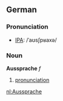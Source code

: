 ==German==
===Pronunciation===
* [[w:IPA|IPA]]:  /ˈaʊsʃpʁaxə/
===Noun===
'''Aussprache''' ''f''
# [[pronunciation]]

[[nl:Aussprache]]